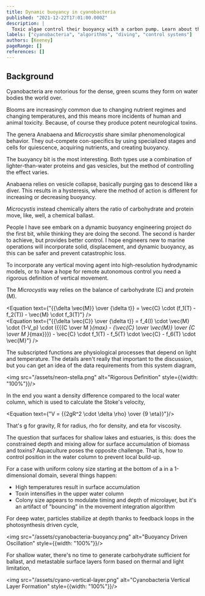 ```yaml
---
title: Dynamic buoyancy in cyanobacteria
published: "2021-12-22T17:01:00.000Z"
description: |
  Toxic algae control their buoyancy with a carbon pump. Learn about the math behind simulating the process, and how surface scums form as result of this feedback control system. 
labels: ["cyanobacteria", "algorithms", "diving", "control systems"]
authors: [Keeney]
pageRange: []
references: []
---
```


## Background

Cyanobacteria are notorious for the dense, green scums they form on water bodies the world over. 

Blooms are increasingly common due to changing nutrient regimes and changing temperatures, and this means more incidents of human and animal toxicity. Because, of course they produce potent neurological toxins. 

The genera Anabaena and *Microcystis* share similar phenomenological behavior. They out-compete con-specifics by using specialized stages and cells for quiescence, acquiring nutrients, and creating buoyancy.

The buoyancy bit is the most interesting. Both types use a combination of lighter-than-water proteins and gas vesicles, but the method of controlling the effect varies. 

Anabaena relies on vesicle collapse, basically purging gas to descend like a diver. This results in a hysteresis, where the method of action is different for increasing or decreasing buoyancy. 

*Microcystis* instead chemically alters the ratio of carbohydrate and protein move, like, well, a chemical ballast.

People I have see embark on a dynamic buoyancy engineering project do the first bit, while thinking they are doing the second. The second is harder to achieve, but provides better control. I hope engineers new to marine operations will incorporate solid, displacement, and dynamic buoyancy, as this can be safer and prevent catastrophic loss. 

To incorporate any vertical moving agent into high-resolution hydrodynamic models, or to have a hope for remote autonomous control you need a rigorous definition of vertical movement. 

The *Microcystis* way relies on the balance of carbohydrate (C) and protein (M).

<Equation text={"{{\\delta \\vec{M}} \\over {\\delta t}} = \\vec{C} \\cdot (f_1(T) - f_2(T)) - \\vec{M} \\cdot f_3(T)"} />
<br/>
<Equation text={"{{\\delta \\vec{C}} \\over {\\delta t}} = f_4(I) \\cdot \\vec{M} \\cdot (1-V_p) \\cdot ({{{C \\over M }_{max} - {\\vec{C} \\over \\vec{M}} \\over {C \\over M }_{max}}}) - \\vec{C} \\cdot f_1(T) - f_5(T) \\cdot \\vec{C} - f_6(T) \\cdot \\vec{M}"} />

The subscripted functions are physiological processes that depend on light and temperature. The details aren't really that important to the discussion, but you can get an idea of the data requirements from this system diagram,

<img src="/assets/neon-stella.png" alt="Rigorous Definition" style={{width: "100%"}}/>

In the end you want a density difference compared to the local water column, which is used to calculate the Stoke's velocity,

<Equation text={"V = {{2gR^2 \\cdot \\delta \\rho} \\over {9 \\eta}}"}/>

That's g for gravity, R for radius, rho for density, and eta for viscosity. 

The question that surfaces for shallow lakes and estuaries, is this: does the constrained depth and mixing allow for surface accumulation of biomass and toxins? Aquaculture poses the opposite challenge. That is, how to control position in the water column to prevent local build-up. 


For a case with uniform colony size starting at the bottom of a in a 1-dimensional domain, several things happen:

- High temperatures result in surface accumulation
- Toxin intensifies in the upper water column
- Colony size appears to modulate timing and depth of microlayer, but it's an artifact of "bouncing" in the movement integration algorithm

For deep water, particles stabilize at depth thanks to feedback loops in the photosynthesis driven cycle,

<img src="/assets/cyanobacteria-buoyancy.png" alt="Buoyancy Driven Oscillation" style={{width: "100%"}}/>

For shallow water, there's no time to generate carbohydrate sufficient for ballast, and metastable surface layers form based on thermal and light limitation,

<img src="/assets/cyano-vertical-layer.png" alt="Cyanobacteria Vertical Layer Formation" style={{width: "100%"}}/>